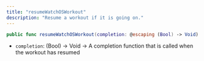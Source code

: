 ```yaml
---
title: "resumeWatchOSWorkout"
description: "Resume a workout if it is going on."
---
```

```swift
public func resumeWatchOSWorkout(completion: @escaping (Bool) -> Void)

```

*   `completion`: (Bool) -> Void -> A completion function that is called when the workout has resumed



